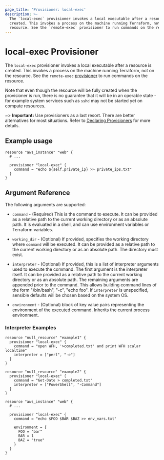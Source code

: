 ```yaml
---
page_title: 'Provisioner: local-exec'
description: >-
  The `local-exec` provisioner invokes a local executable after a resource is
  created. This invokes a process on the machine running Terraform, not on the
  resource. See the `remote-exec` provisioner to run commands on the resource.
---
```


# local-exec Provisioner

The `local-exec` provisioner invokes a local executable after a resource is
created. This invokes a process on the machine running Terraform, not on the
resource. See the `remote-exec`
[provisioner](/language/resources/provisioners/remote-exec) to run commands on the
resource.

Note that even though the resource will be fully created when the provisioner is
run, there is no guarantee that it will be in an operable state - for example
system services such as `sshd` may not be started yet on compute resources.

~> **Important:** Use provisioners as a last resort. There are better alternatives for most situations. Refer to
[Declaring Provisioners](/language/resources/provisioners/syntax) for more details.

## Example usage

```hcl
resource "aws_instance" "web" {
  # ...

  provisioner "local-exec" {
    command = "echo ${self.private_ip} >> private_ips.txt"
  }
}
```

## Argument Reference

The following arguments are supported:

* `command` - (Required) This is the command to execute. It can be provided
  as a relative path to the current working directory or as an absolute path.
  It is evaluated in a shell, and can use environment variables or Terraform
  variables.

* `working_dir` - (Optional) If provided, specifies the working directory where
  `command` will be executed. It can be provided as a relative path to the
  current working directory or as an absolute path. The directory must exist.

* `interpreter` - (Optional) If provided, this is a list of interpreter
  arguments used to execute the command. The first argument is the
  interpreter itself. It can be provided as a relative path to the current
  working directory or as an absolute path.  The remaining arguments are
  appended prior to the command.  This allows building command lines of the
  form "/bin/bash", "-c", "echo foo". If `interpreter` is unspecified,
  sensible defaults will be chosen based on the system OS.

* `environment` - (Optional) block of key value pairs representing the
  environment of the executed command. Inherits the current process environment.

### Interpreter Examples

```hcl
resource "null_resource" "example1" {
  provisioner "local-exec" {
    command = "open WFH, '>completed.txt' and print WFH scalar localtime"
    interpreter = ["perl", "-e"]
  }
}
```

```hcl
resource "null_resource" "example2" {
  provisioner "local-exec" {
    command = "Get-Date > completed.txt"
    interpreter = ["PowerShell", "-Command"]
  }
}
```

```hcl
resource "aws_instance" "web" {
  # ...

  provisioner "local-exec" {
    command = "echo $FOO $BAR $BAZ >> env_vars.txt"

    environment = {
      FOO = "bar"
      BAR = 1
      BAZ = "true"
    }
  }
}
```
